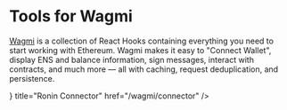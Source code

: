
# Tools for Wagmi

[Wagmi](https://wagmi.sh/) is a collection of React Hooks containing everything you need to start working with Ethereum.
Wagmi makes it easy to "Connect Wallet", display ENS and balance information, sign messages, interact with contracts, and much more — all with caching, request deduplication, and persistence.


<Cards>
  <Card 
  icon={<Image src="/wagmi.svg" width={25} height={11.76} />}
    title="Ronin Connector"
    href="/wagmi/connector" />
</Cards>